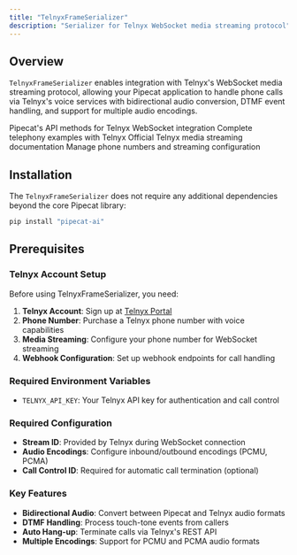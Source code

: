 ```yaml
---
title: "TelnyxFrameSerializer"
description: "Serializer for Telnyx WebSocket media streaming protocol"
---
```


## Overview

`TelnyxFrameSerializer` enables integration with Telnyx's WebSocket media streaming protocol, allowing your Pipecat application to handle phone calls via Telnyx's voice services with bidirectional audio conversion, DTMF event handling, and support for multiple audio encodings.

<CardGroup cols={2}>
  <Card
    title="Telnyx Serializer API Reference"
    icon="code"
    href="https://reference-server.pipecat.ai/en/latest/api/pipecat.serializers.telnyx.html"
  >
    Pipecat's API methods for Telnyx WebSocket integration
  </Card>
  <Card
    title="Example Implementation"
    icon="play"
    href="https://github.com/pipecat-ai/pipecat-examples/tree/main/telnyx-chatbot"
  >
    Complete telephony examples with Telnyx
  </Card>
  <Card
    title="Telnyx Documentation"
    icon="book"
    href="https://developers.telnyx.com/docs/voice/media-streaming"
  >
    Official Telnyx media streaming documentation
  </Card>
  <Card
    title="Telnyx Portal"
    icon="microphone"
    href="https://portal.telnyx.com/"
  >
    Manage phone numbers and streaming configuration
  </Card>
</CardGroup>

## Installation

The `TelnyxFrameSerializer` does not require any additional dependencies beyond the core Pipecat library:

```bash
pip install "pipecat-ai"
```

## Prerequisites

### Telnyx Account Setup

Before using TelnyxFrameSerializer, you need:

1. **Telnyx Account**: Sign up at [Telnyx Portal](https://portal.telnyx.com/)
2. **Phone Number**: Purchase a Telnyx phone number with voice capabilities
3. **Media Streaming**: Configure your phone number for WebSocket streaming
4. **Webhook Configuration**: Set up webhook endpoints for call handling

### Required Environment Variables

- `TELNYX_API_KEY`: Your Telnyx API key for authentication and call control

### Required Configuration

- **Stream ID**: Provided by Telnyx during WebSocket connection
- **Audio Encodings**: Configure inbound/outbound encodings (PCMU, PCMA)
- **Call Control ID**: Required for automatic call termination (optional)

### Key Features

- **Bidirectional Audio**: Convert between Pipecat and Telnyx audio formats
- **DTMF Handling**: Process touch-tone events from callers
- **Auto Hang-up**: Terminate calls via Telnyx's REST API
- **Multiple Encodings**: Support for PCMU and PCMA audio formats
